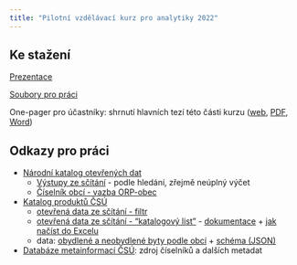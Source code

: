 ```yaml
---
title: "Pilotní vzdělávací kurz pro analytiky 2022"
---
```


## Ke stažení {#ke-stažení}

[Prezentace](/slides/)

[Soubory pro práci](https://github.com/petrbouchal/analytici/releases/download/v1/analyza.zip)

One-pager pro účastníky: shrnutí hlavních tezí této části kurzu ([web](https://petrbouchal.xyz/analytici/one-pager.html), [PDF](https://petrbouchal.xyz/analytici/one-pager.pdf), [Word](https://petrbouchal.xyz/analytici/one-pager.docx))

## Odkazy pro práci {#odkazy-pro-práci}

-   [Národní katalog otevřených dat](https://data.gov.cz/datov%C3%A9-sady)
    -   [Výstupy ze sčítání](https://data.gov.cz/datov%C3%A9-sady?dotaz=s%C4%8D%C3%ADt%C3%A1n%C3%AD%202021) - podle hledání, zřejmě neúplný výčet
    -   [Číselník obcí - vazba ORP-obec](https://data.gov.cz/datov%C3%A1-sada?iri=https://data.gov.cz/zdroj/datov%C3%A9-sady/00025593/7b485c941ba02c4b85a90124cab347dd)
-   [Katalog produktů ČSÚ](https://www.czso.cz/csu/czso/katalog-produktu)
    -   [otevřená data ze sčítání - filtr](https://www.czso.cz/csu/czso/katalog-produktu?filtr=true&skupiny=17&vlastnosti=22)
    -   [otevřená data ze sčítání - "katalogový list"](https://www.czso.cz/csu/czso/vysledky-scitani-2021-otevrena-data) - [dokumentace](https://www.czso.cz/csu/czso/vysledky-scitani-2021-otevrena-data-dokumentace) + [jak načíst do Excelu](https://www.czso.cz/documents/62353418/184669633/navod_csv-excel.pdf/e4add676-74f9-431f-9885-4540ccce36d3?version=1.1)
    -   data: [obydlené a neobydlené byty podle obcí](https://www.czso.cz/documents/62353418/189978989/sldb2021_byty_obydlenost.csv/c5f6dfc1-a647-401d-8a1a-b9f53ceb2e9a?version=1.1) + [schéma (JSON)](https://www.czso.cz/documents/62353418/189978989/sldb2021_byty_obydlenost-metadata.json/4006659f-30b0-4aaa-87bd-90b20762b555?version=1.1)
-   [Databáze metainformací ČSÚ](https://www.czso.cz/csu/czso/databaze_metainformaci): zdroj číselníků a dalších metadat
